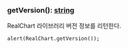 ### getVersion(): [string](https://developer.mozilla.org/en-US/docs/Web/JavaScript/Reference/Global_Objects/String)
RealChart 라이브러리 버전 정보를 리턴한다.

```
alert(RealChart.getVersion());
```